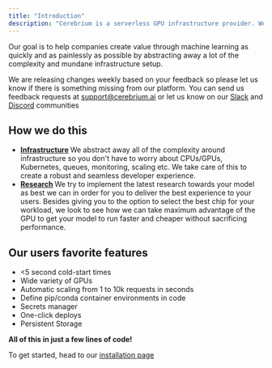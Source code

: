 ```yaml
---
title: "Introduction"
description: "Cerebrium is a serverless GPU infrastructure provider. We want to help you run machine learning models in the cloud efficiently and at scale."
---
```


Our goal is to help companies create value through machine learning as quickly and as painlessly as possible by abstracting away a lot of the complexity and mundane infrastructure setup.

We are releasing changes weekly based on your feedback so please let us know if there is something missing from our platform.
You can send us feedback requests at [support@cerebrium.ai](mailto:support@cerebrium.ai) or let us know on our [Slack](https://join.slack.com/t/cerebriumworkspace/shared_invite/zt-1qojg3eac-q4xyu5O~MeniNIg2jNeadg) and [Discord](https://discord.gg/ATj6USmeE2) communities

## How we do this

- <b>
    <u>Infrastructure</u>
  </b>
  We abstract away all of the complexity around infrastructure so you don't have
  to worry about CPUs/GPUs, Kubernetes, queues, monitoring, scaling etc. We take
  care of this to create a robust and seamless developer experience.
- <b>
    <u>Research</u>
  </b>
  We try to implement the latest research towards your model as best we can in
  order for you to deliver the best experience to your users. Besides giving you
  to the option to select the best chip for your workload, we look to see how we
  can take maximum advantage of the GPU to get your model to run faster and
  cheaper without sacrificing performance.

## Our users favorite features

- \<5 second cold-start times
- Wide variety of GPUs
- Automatic scaling from 1 to 10k requests in seconds
- Define pip/conda container environments in code
- Secrets manager
- One-click deploys
- Persistent Storage

<b>All of this in just a few lines of code!</b>

To get started, head to our [installation page](/installation)
